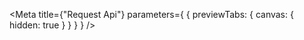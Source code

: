 
<Meta
  title={"Request Api"}
  parameters={
    {
      previewTabs: {
        canvas: {
          hidden: true
        }
      }
    }
  }
/>

<D2RequestApiPageIndex />
